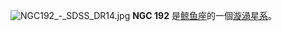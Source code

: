 {{NGCInfoBox|NGCID=NGC 192|發現者=弗里德里希·威廉·赫歇爾|發現日期=1790年12月28日|其他編號=UGC 401, MCG 0-2-104,ZWG 383.51|曆元=J2000.0|赤經=39分13.5秒|赤緯=0°51'51"|星座=鲸鱼座|星體=漩渦星系|星等=12.6|表面亮度=|藍等=13.5}}
[[File:NGC192_-_SDSS_DR14.jpg|thumb]]
'''NGC 192''' 是[[鲸鱼座|鲸鱼座]]的一個[[漩渦星系|漩渦星系]]。

{{NGCReference|192}}
{{Catalogs|NGC=192}}

{{Galaxy-stub}}